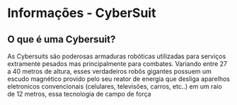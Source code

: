 # Informações - CyberSuit

## O que é uma Cybersuit?

As Cybersuits são poderosas armaduras robóticas utilizadas para serviços extramente pesados mas principalmente
para combates. Variando entre 27 a 40 metros de altura, esses verdadeiros robôs gigantes possuem um escudo
magnético provido pelo seu reator de energia  que desliga aparelhos eletronicos convencionais (celulares, 
televisões, carros, etc..) em um raio de 12 metros, essa tecnologia de campo de força


